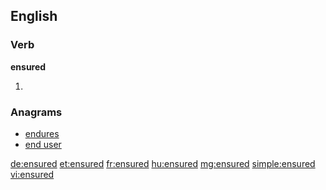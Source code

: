 ==English==

===Verb===
'''ensured'''

# {{past of|[[ensure]]}}

===Anagrams===
* [[endures#English|endures]]
* [[end user#English|end user]]

[[de:ensured]]
[[et:ensured]]
[[fr:ensured]]
[[hu:ensured]]
[[mg:ensured]]
[[simple:ensured]]
[[vi:ensured]]